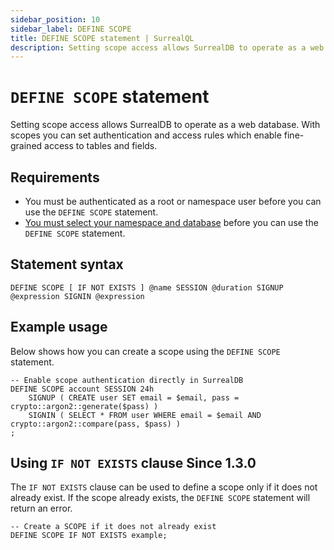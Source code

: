 ```yaml
---
sidebar_position: 10
sidebar_label: DEFINE SCOPE
title: DEFINE SCOPE statement | SurrealQL
description: Setting scope access allows SurrealDB to operate as a web database. With scopes you can set authentication and access rules which enable fine-grained access to tables and fields.
---
```


# `DEFINE SCOPE` statement

Setting scope access allows SurrealDB to operate as a web database. With scopes you can set authentication and access rules which enable fine-grained access to tables and fields.

## Requirements

- You must be authenticated as a root or namespace user before you can use the `DEFINE SCOPE` statement.
- [You must select your namespace and database](/docs/surrealdb/2.x/surrealql/statements/use) before you can use the `DEFINE SCOPE` statement.

## Statement syntax

```surql title="SurrealQL Syntax"
DEFINE SCOPE [ IF NOT EXISTS ] @name SESSION @duration SIGNUP @expression SIGNIN @expression
```

## Example usage 
Below shows how you can create a scope using the `DEFINE SCOPE` statement.

```surql
-- Enable scope authentication directly in SurrealDB
DEFINE SCOPE account SESSION 24h
	SIGNUP ( CREATE user SET email = $email, pass = crypto::argon2::generate($pass) )
	SIGNIN ( SELECT * FROM user WHERE email = $email AND crypto::argon2::compare(pass, $pass) )
;
```

## Using `IF NOT EXISTS` clause <l className='purple'>Since 1.3.0</l>

The `IF NOT EXISTS` clause can be used to define a scope only if it does not already exist. If the scope already exists, the `DEFINE SCOPE` statement will return an error.

```surql
-- Create a SCOPE if it does not already exist
DEFINE SCOPE IF NOT EXISTS example; 
```